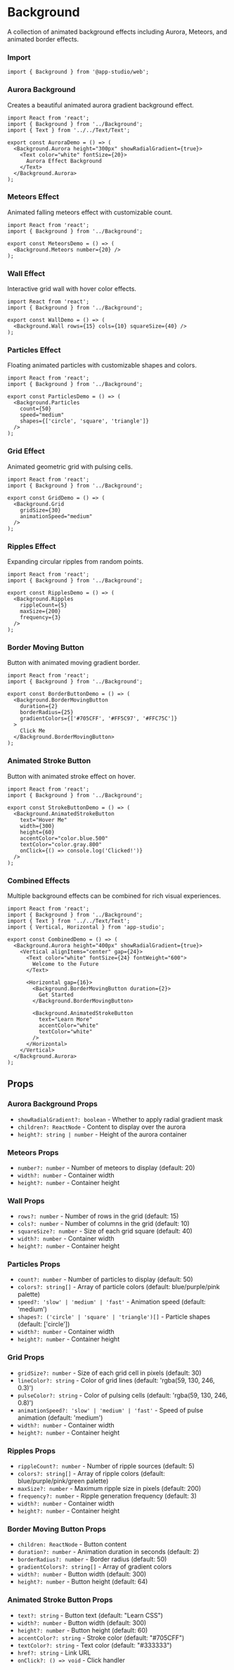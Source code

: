 # Background

A collection of animated background effects including Aurora, Meteors, and animated border effects.

### **Import**
```tsx
import { Background } from '@app-studio/web';
```

### **Aurora Background**
Creates a beautiful animated aurora gradient background effect.

```tsx
import React from 'react';
import { Background } from '../Background';
import { Text } from '../../Text/Text';

export const AuroraDemo = () => (
  <Background.Aurora height="300px" showRadialGradient={true}>
    <Text color="white" fontSize={20}>
      Aurora Effect Background
    </Text>
  </Background.Aurora>
);
```

### **Meteors Effect**
Animated falling meteors effect with customizable count.

```tsx
import React from 'react';
import { Background } from '../Background';

export const MeteorsDemo = () => (
  <Background.Meteors number={20} />
);
```

### **Wall Effect**
Interactive grid wall with hover color effects.

```tsx
import React from 'react';
import { Background } from '../Background';

export const WallDemo = () => (
  <Background.Wall rows={15} cols={10} squareSize={40} />
);
```

### **Particles Effect**
Floating animated particles with customizable shapes and colors.

```tsx
import React from 'react';
import { Background } from '../Background';

export const ParticlesDemo = () => (
  <Background.Particles
    count={50}
    speed="medium"
    shapes={['circle', 'square', 'triangle']}
  />
);
```

### **Grid Effect**
Animated geometric grid with pulsing cells.

```tsx
import React from 'react';
import { Background } from '../Background';

export const GridDemo = () => (
  <Background.Grid
    gridSize={30}
    animationSpeed="medium"
  />
);
```

### **Ripples Effect**
Expanding circular ripples from random points.

```tsx
import React from 'react';
import { Background } from '../Background';

export const RipplesDemo = () => (
  <Background.Ripples
    rippleCount={5}
    maxSize={200}
    frequency={3}
  />
);
```

### **Border Moving Button**
Button with animated moving gradient border.

```tsx
import React from 'react';
import { Background } from '../Background';

export const BorderButtonDemo = () => (
  <Background.BorderMovingButton
    duration={2}
    borderRadius={25}
    gradientColors={['#705CFF', '#FF5C97', '#FFC75C']}
  >
    Click Me
  </Background.BorderMovingButton>
);
```

### **Animated Stroke Button**
Button with animated stroke effect on hover.

```tsx
import React from 'react';
import { Background } from '../Background';

export const StrokeButtonDemo = () => (
  <Background.AnimatedStrokeButton
    text="Hover Me"
    width={300}
    height={60}
    accentColor="color.blue.500"
    textColor="color.gray.800"
    onClick={() => console.log('Clicked!')}
  />
);
```

### **Combined Effects**
Multiple background effects can be combined for rich visual experiences.

```tsx
import React from 'react';
import { Background } from '../Background';
import { Text } from '../../Text/Text';
import { Vertical, Horizontal } from 'app-studio';

export const CombinedDemo = () => (
  <Background.Aurora height="400px" showRadialGradient={true}>
    <Vertical alignItems="center" gap={24}>
      <Text color="white" fontSize={24} fontWeight="600">
        Welcome to the Future
      </Text>

      <Horizontal gap={16}>
        <Background.BorderMovingButton duration={2}>
          Get Started
        </Background.BorderMovingButton>

        <Background.AnimatedStrokeButton
          text="Learn More"
          accentColor="white"
          textColor="white"
        />
      </Horizontal>
    </Vertical>
  </Background.Aurora>
);
```

## Props

### Aurora Background Props
- `showRadialGradient?: boolean` - Whether to apply radial gradient mask
- `children?: ReactNode` - Content to display over the aurora
- `height?: string | number` - Height of the aurora container

### Meteors Props
- `number?: number` - Number of meteors to display (default: 20)
- `width?: number` - Container width
- `height?: number` - Container height

### Wall Props
- `rows?: number` - Number of rows in the grid (default: 15)
- `cols?: number` - Number of columns in the grid (default: 10)
- `squareSize?: number` - Size of each grid square (default: 40)
- `width?: number` - Container width
- `height?: number` - Container height

### Particles Props
- `count?: number` - Number of particles to display (default: 50)
- `colors?: string[]` - Array of particle colors (default: blue/purple/pink palette)
- `speed?: 'slow' | 'medium' | 'fast'` - Animation speed (default: 'medium')
- `shapes?: ('circle' | 'square' | 'triangle')[]` - Particle shapes (default: ['circle'])
- `width?: number` - Container width
- `height?: number` - Container height

### Grid Props
- `gridSize?: number` - Size of each grid cell in pixels (default: 30)
- `lineColor?: string` - Color of grid lines (default: 'rgba(59, 130, 246, 0.3)')
- `pulseColor?: string` - Color of pulsing cells (default: 'rgba(59, 130, 246, 0.8)')
- `animationSpeed?: 'slow' | 'medium' | 'fast'` - Speed of pulse animation (default: 'medium')
- `width?: number` - Container width
- `height?: number` - Container height

### Ripples Props
- `rippleCount?: number` - Number of ripple sources (default: 5)
- `colors?: string[]` - Array of ripple colors (default: blue/purple/pink/green palette)
- `maxSize?: number` - Maximum ripple size in pixels (default: 200)
- `frequency?: number` - Ripple generation frequency (default: 3)
- `width?: number` - Container width
- `height?: number` - Container height

### Border Moving Button Props
- `children: ReactNode` - Button content
- `duration?: number` - Animation duration in seconds (default: 2)
- `borderRadius?: number` - Border radius (default: 50)
- `gradientColors?: string[]` - Array of gradient colors
- `width?: number` - Button width (default: 300)
- `height?: number` - Button height (default: 64)

### Animated Stroke Button Props
- `text?: string` - Button text (default: "Learn CSS")
- `width?: number` - Button width (default: 300)
- `height?: number` - Button height (default: 60)
- `accentColor?: string` - Stroke color (default: "#705CFF")
- `textColor?: string` - Text color (default: "#333333")
- `href?: string` - Link URL
- `onClick?: () => void` - Click handler
